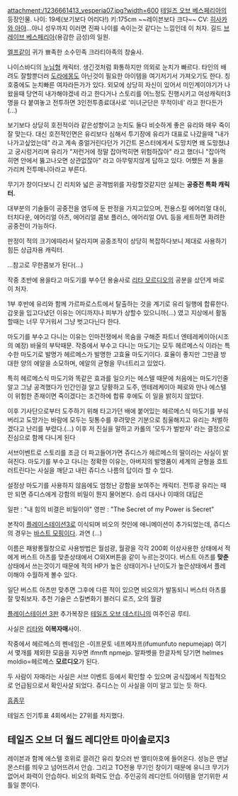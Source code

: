 attachment:/1236661413_vesperia07.jpg?width=600
[[테일즈 오브 베스페리아]]의 등장인물. 
나이: 19세(보기보다 어리다!)
키:175cm ~~레이븐보다 크다~~
CV: [[히사카와 아야]]...아니 성우까지 이러면 진짜 나이를 속이는것 같다는 느낌인데 이 처자.
길드 [[브레이브 베스페리아]](용감한 금성)의 일원.

[[엘프]]같이 귀가 뾰족한 소수민족 크라티아족의 창술사.

나이스바디의 [[누님]]형 캐릭터. 생긴것처럼 화통하지만 의외로 눈치가 빠르다. 타인의 배려도 잘할뿐더러 [[도라에몽]]도 아닌것이 필요한 아이템을 여기저기서 가져오기도 한다. 칭호중에도 눈치빠른 여자라든가가 있다.
{{{#!html
<embed src="http://www.youtube.com/v/6CaL0NSAwNs&color1=0xcc2550&color2=0xe87a9f&hl=ko&feature=player_embedded&fs=1" type="application/x-shockwave-flash" allowfullscreen="true" allowScriptAccess="always" width="425" height="344"></embed></object>
}}}
외모에 상당히 자신이 있어서 미인계이야기가 나왔을때 당연히 내가해야겠네 라고 한다거나 스토리를 어느정도 진행시키고 여성캐릭터3명을 다 붙여놓고 전투하면 3인전투종료대사로 '미녀군단은 무적이네' 라고 한다든가(...)

보기보다 상당히 호전적이라 같은성향이고 눈치도 둘다 비슷하게 좋은 유리와 매우 죽이 잘 맞는다. 대신 호전적인면은 유리보다 심해서 투기장에 유리가 대표로 나갔을때 "내가나가고싶었는데" 라고 계속 중얼거린다던가 기간트 몬스터에게서 도망치면 왜 도망쳤냐고 궁시렁거리며 유리가 "저런거에 정말 잡아먹히면 위험하잖아" 라고 했더니 "잡아먹히면 안에서 뚫고나오면 상관없잖아" 라고 아무렇지않게 답하고 있다.
어쨌든 저 둘을 가리켜 전투매니아라고 부른다.

무기가 창이다보니 긴 리치와 넓은 공격범위를 자랑할것같지만 실체는 '''공중전 특화 캐릭터.'''

대부분의 기술들이 공중전을 염두에 둔 판정을 가지고있으며, 전용스킬 에어리얼 대쉬, 터치다운, 에어리얼 아츠, 에어리얼 콤보 플러스, 에어리얼 OVL 등을 세트하면 화려한 공중전이 가능하다.

판정이 적의 크기에따라서 달라지며 공중조작이 상당히 복잡하다보니 제대로 사용하기 힘든 상급자용 캐릭터.

...참고로 무한콤보가 된다(...)

작중 초반에 용을타고 마도기를 부수던 용술사로 [[리타 모르디오]]의 공분을 샀던게 바로 이 처자.

1부 후반에 유리와 함께 가르파로스트에서 탈출하는 것을 계기로 유리 일행에 합류한다.
갑옷을 입고다녔던 이유는 어디까지나 피부가 상할수 있으니까(...) 였고 지상에서 활동할때는 너무 무거워서 그냥 벗고다닌다 한다.

마도기를 부수고 다니는 이유는 인마전쟁에서 목숨을 구해준 파트너 엔테레케이아(시조의 예장) 바울의 부탁때문. 작중에서 부수고 다니는 마도기는 모두 헤르메스식 이라는 특수한 마도기로 발명가 헤르메스가 발명한 고효율 마도기이다. 효율이 좋지만 그만큼 방대한 양의 에알을 소모하며, 에알의 균형을 무너트리고 있었다.

특히 헤르메스식 마도기와 똑같은 효과를 일으키는 에스텔 때문에 처음에는 마도기인줄 알고 그냥 공격했다가 인간인걸 알고 당황하고 도주, 엔테레케이아 페로와 만나 에스텔이 위험한 존재이면 죽이겠다는 조건하에 합류 후에도 이 일을 밝히지 않았다.

이후 기사단으로부터 도주하기 위해 타고가던 배에 붙어있는 헤르메스식 마도기를 부숴버리고 도망가는 바람에 모두는 뒷통수를 후려맞은 기분으로 침울해지고 유리는 처벌하겠다고 난리를 부렸다.(...)
이후 저 진실을 말하고 카롤의 '모두가 벌받자' 라는 결정으로 진심으로 함께 다니게 된다

서브이벤트로 스토리를 조금 더 파고들어가면 쥬디스가 헤르메스의 딸이라는 사실이 밝혀진다. 마도기를 부수고 다니는 정확한 이유는, 아버지의 발명품이 세계의 균형을 흐트러트린다는 사실을 깨닫고 내린 쥬디스 나름의 답이라 할 수 있다.


설정상 마도기를 사용하지 않음에도 엄청난 강함을 보여주는 캐릭터. 전투광 유리는 때만 되면 쥬디스에게 강함의 비밀이 뭔지 물어본다. 승리 대사나 이때의 대답은 

일판 : "내 힘의 비결은 비밀이야" 
영판 : "The Secret of my Power is Secret"

본작이 [[플레이스테이션3]]로 이식되며 비오의 컷인에 애니메이션이 추가되었는데, 쥬디스의 경우는 [[바스트 모핑]]이다. 과연 (…)

이름은 패왕롱월창으로 사용방법은 월섬광, 월광을 각각 200회 이상사용한 상태에서 적에게 버스트 아츠를 맞춘상태에서 ○와X버튼을 같이 누르는것이다. 버스트 아츠를 '''맞춘'''상태에서 쓰는것이기 때문에 적의 HP가 높은 상태이거나 난이도가 높은상태에서 플레이해야 수월하게 볼수 있다.

일단 버스트 아츠만 맞추면 그후에 다른 적이 있으면 비오의가 발동되니 버스터 아츠를 잘 맞춰보자. 추천 기술은 스킬변화기 블러디 로즈, 오의 월광

[[플레이스테이션 3]]판 추가복장은 [[테일즈 오브 데스티니]]의 여주인공 루티.



사실은 [[리타]]와 '''이복자매'''사이.

작중에서 헤르메스의 펜네임은 -이프문토 네프메자프(ifumunfuto nepumejap)
여기서 몇개를 제외한 모음을 지우면 ifmnft npmejp.
알파벳을 한글자씩 당기면 helmes moldio=헤르메스 '''모르디오'''가 된다.

두 사람이 자매라는 사실은 서브 이벤트 등에서 확인할 수 있으며 공식집에서 직접적으로 언급됨으로서 확인사살 되었다. 쥬디스는 이 사실을 이미 알고 있는 듯 하다.



[[흠좀무]]

테일즈 인기투표 4회에서는 27위를 차지했다.

== 테일즈 오브 더 월드 레디안트 마이솔로지3 ==
레이븐과 함께 에스텔 호위로 끌려간 유리 찾으러 반 엘티아호에 들어온다. 성능은 맨날 몬스터를 띄우고 넘어뜨려서 안습. 그리고 TO전용 무기인 창이기 때문에 유니크 무기가 없어서 화력이 안습하다. 비오의 화력도 안습. 주인공의 레디안트 아이템을 얻기위한 셔틀일 뿐이다.
